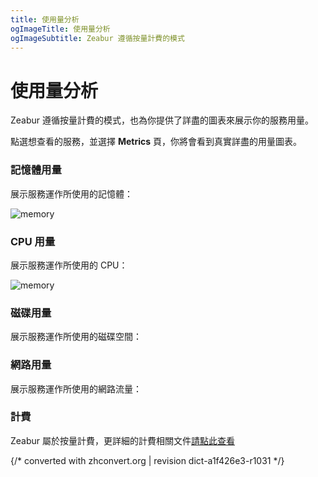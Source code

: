 ```yaml
---
title: 使用量分析
ogImageTitle: 使用量分析
ogImageSubtitle: Zeabur 遵循按量計費的模式
---
```


# 使用量分析

Zeabur 遵循按量計費的模式，也為你提供了詳盡的圖表來展示你的服務用量。

點選想查看的服務，並選擇 **Metrics** 頁，你將會看到真實詳盡的用量圖表。

### 記憶體用量

展示服務運作所使用的記憶體：

![memory](/manage/metric/memory.png)

### CPU 用量

展示服務運作所使用的 CPU：

![memory](/manage/metric/CPU.png)

### 磁碟用量

展示服務運作所使用的磁碟空間：

### 網路用量

展示服務運作所使用的網路流量：

### 計費

Zeabur 屬於按量計費，更詳細的計費相關文件[請點此查看](/zh-TW/billing/pricing)

{/* converted with zhconvert.org | revision dict-a1f426e3-r1031 */}
